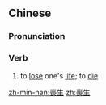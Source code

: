 {{also|丧生}}
==Chinese==
{{zh-forms|s=丧生}}

===Pronunciation===
{{zh-pron
|m=sàngshēng
|c=song3 sang1
|cat=v
}}

===Verb===
{{zh-verb}}

# to [[lose]] one's [[life]]; to [[die]]

[[zh-min-nan:喪生]]
[[zh:喪生]]